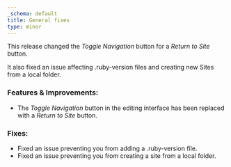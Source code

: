 ```yaml
---
_schema: default
title: General fixes
type: minor
---
```

This release changed the *Toggle Navigation* button for a *Return to Site* button.

It also fixed an issue affecting .ruby-version files and creating new Sites from a local folder.

### Features & Improvements:

* The *Toggle Navigation* button in the editing interface has been replaced with a *Return to Site* button.

### Fixes:

* Fixed an issue preventing you from adding a .ruby-version file.
* Fixed an issue preventing you from creating a site from a local folder.